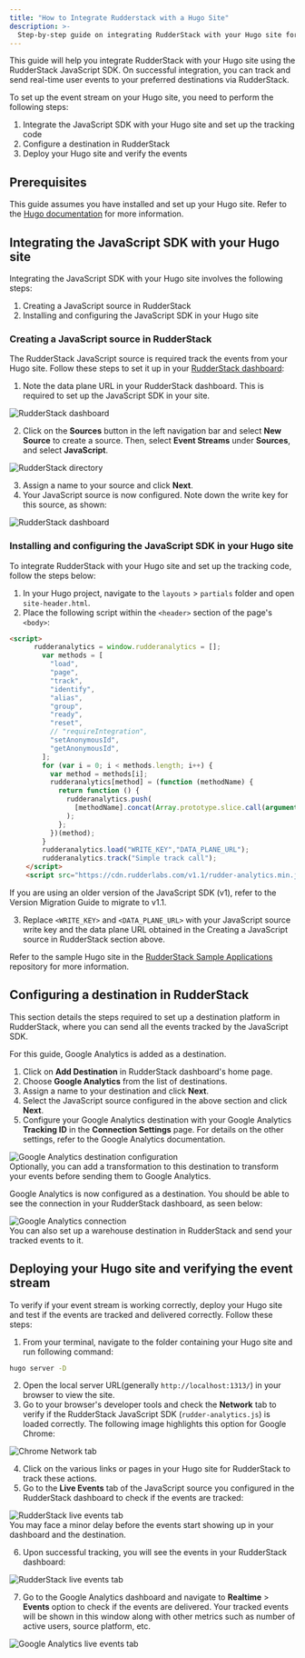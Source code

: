 ```yaml
---
title: "How to Integrate Rudderstack with a Hugo Site"
description: >-
  Step-by-step guide on integrating RudderStack with your Hugo site for event tracking.
---
```


This guide will help you integrate RudderStack with your Hugo site using the <Link to="/sources/event-streams/sdks/rudderstack-javascript-sdk/">RudderStack JavaScript SDK</Link>. On successful integration, you can track and send real-time user events to your preferred destinations via RudderStack.

To set up the event stream on your Hugo site, you need to perform the following steps:

1. <Link to="#integrating-the-javascript-sdk-with-your-hugo-site">Integrate the JavaScript SDK with your Hugo site and set up the tracking code</Link>
2. <Link to="#configuring-a-destination-in-rudderstack">Configure a destination in RudderStack</Link>
3. <Link to="#deploying-your-hugo-site-and-verifying-the-event-stream">Deploy your Hugo site and verify the events</Link>

## Prerequisites

This guide assumes you have installed and set up your Hugo site. Refer to the [Hugo documentation](https://gohugo.io/getting-started/quick-start/) for more information.

## Integrating the JavaScript SDK with your Hugo site

Integrating the JavaScript SDK with your Hugo site involves the following steps:

1. <Link to="#creating-a-javascript-source-in-rudderstack">Creating a JavaScript source in RudderStack</Link> 
2. <Link to="#installing-and-configuring-the-javascript-sdk-in-your-hugo-site">Installing and configuring the JavaScript SDK in your Hugo site</Link>

### Creating a JavaScript source in RudderStack

The RudderStack JavaScript source is required track the events from your Hugo site. Follow these steps to set it up in your [RudderStack dashboard](https://app.rudderstack.com/):

1. Note the data plane URL in your RudderStack dashboard. This is required to set up the JavaScript SDK in your site.

<img src="../../../assets/user-guides/rudderstack-dashboard.png" alt="RudderStack dashboard" />

2. Click on the **Sources** button in the left navigation bar and select **New Source** to create a source. Then, select **Event Streams** under **Sources**, and select **JavaScript**.

<img src="../../../assets/user-guides/rudderstack-directory.png" alt="RudderStack directory" />

3. Assign a name to your source and click **Next**.
4. Your JavaScript source is now configured. Note down the write key for this source, as shown:

<img src="../../../assets/user-guides/javascript-writekey.png" alt="RudderStack dashboard" />

### Installing and configuring the JavaScript SDK in your Hugo site

To integrate RudderStack with your Hugo site and set up the tracking code, follow the steps below:

1. In your Hugo project, navigate to the `layouts` > `partials` folder and open `site-header.html`.
2. Place the following script within the `<header>` section of the page's `<body>`:

```html
<script>
      rudderanalytics = window.rudderanalytics = [];
        var methods = [
          "load",
          "page",
          "track",
          "identify",
          "alias",
          "group",
          "ready",
          "reset",
          // "requireIntegration",
          "setAnonymousId",
          "getAnonymousId",
        ];
        for (var i = 0; i < methods.length; i++) {
          var method = methods[i];
          rudderanalytics[method] = (function (methodName) {
            return function () {
              rudderanalytics.push(
                [methodName].concat(Array.prototype.slice.call(arguments))
              );
            };
          })(method);
        }
        rudderanalytics.load("WRITE_KEY","DATA_PLANE_URL");
        rudderanalytics.track("Simple track call");
    </script> 
    <script src="https://cdn.rudderlabs.com/v1.1/rudder-analytics.min.js"></script>
```

<div class="infoBlock">
If you are using an older version of the JavaScript SDK (v1), refer to the <Link to="/sources/event-streams/sdks/rudderstack-javascript-sdk/version-migration-guide/">Version Migration Guide</Link> to migrate to v1.1.
</div>

3. Replace `<WRITE_KEY>` and `<DATA_PLANE_URL>` with your JavaScript source write key and the data plane URL obtained in the <Link to="#creating-a-javascript-source-in-rudderstack">Creating a JavaScript source in RudderStack</Link> section above.

<div class="infoBlock">
Refer to the sample Hugo site in the <a href="https://github.com/rudderlabs/rudder-samples">RudderStack Sample Applications</a> repository for more information.
</div>

## Configuring a destination in RudderStack

This section details the steps required to set up a destination platform in RudderStack, where you can send all the events tracked by the JavaScript SDK.

<div class="infoBlock">
For this guide, Google Analytics is added as a destination.
</div>

1. Click on **Add Destination** in RudderStack dashboard's home page.
2. Choose **Google Analytics** from the list of destinations.
3. Assign a name to your destination and click **Next**.
4. Select the JavaScript source configured in the above section and click **Next**.
5. Configure your Google Analytics destination with your Google Analytics **Tracking ID** in the **Connection Settings** page. For details on the other settings, refer to the <Link to="/destinations/streaming-destinations/google-analytics-ga/">Google Analytics documentation</Link>.

<img src="../../../assets/user-guides/ga-settings.png" alt="Google Analytics destination configuration" />

<div class="infoBlock">
Optionally, you can add a <Link to="/features/transformations/">transformation</Link> to this destination to transform your events before sending them to Google Analytics. 
</div>

Google Analytics is now configured as a destination. You should be able to see the connection in your RudderStack dashboard, as seen below:

<img src="../../../assets/user-guides/rudderstack-ga-connection.png" alt="Google Analytics connection" />

<div class="successBlock">
You can also set up a warehouse destination in RudderStack and send your tracked events to it.
</div>

## Deploying your Hugo site and verifying the event stream

To verify if your event stream is working correctly, deploy your Hugo site and test if the events are tracked and delivered correctly. Follow these steps:

1. From your terminal, navigate to the folder containing your Hugo site and run following command:

```bash
hugo server -D
```

2. Open the local server URL(generally `http://localhost:1313/`) in your browser to view the site.
3. Go to your browser's developer tools and check the **Network** tab to verify if the RudderStack JavaScript SDK (`rudder-analytics.js`) is loaded correctly.  The following image highlights this option for Google Chrome:

<img src="../../../assets/user-guides/browser-network-tab.png" alt="Chrome Network tab" />

4. Click on the various links or pages in your Hugo site for RudderStack to track these actions.
5. Go to the **Live Events** tab of the JavaScript source you configured in the RudderStack dashboard to check if the events are tracked:

<img src="../../../assets/user-guides/live-events.png" alt="RudderStack live events tab" />

<div class="infoBlock">
You may face a minor delay before the events start showing up in your dashboard and the destination.
</div>

6. Upon successful tracking, you will see the events in your RudderStack dashboard:

<img src="../../../assets/user-guides/successful-live-events.png" alt="RudderStack live events tab" />

7. Go to the Google Analytics dashboard and navigate to **Realtime** > **Events** option to check if the events are delivered. Your tracked events will be shown in this window along with other metrics such as number of active users, source platform, etc.

<img src="../../../assets/user-guides/ga-live-events.png" alt="Google Analytics live events tab" />



